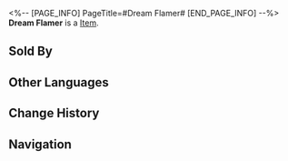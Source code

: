 <%-- [PAGE_INFO]
PageTitle=#Dream Flamer#
[END_PAGE_INFO] --%>
{{Item Infobox
|title       = Dream Flamer
|id          = 110426
|image       = Item Dream Flamer.png
|type        = 
|invCategory = Upgrade Materials
|rarity      = 4
|effect      = A flamer that instantly cooks food. Can be used for the Ascension of Quantum characters.
|description = It serves as a tool for the Sweet Dreams Troupe's cooking, and can also be wielded as a weapon when they are transformed into the Dreamjolt Troupe.
|source1     = Stagnant Shadow: Dream's Edge
|source2     = Stagnant Shadow: Dream's Edge
|source3     = [[Omni-Synthesizer]] &mdash; Material Exchange
}}
{{Description|1=''"By design, the flames from this flamer affect only ingredients... although that doesn't exclude the possibility of the head chef regarding you as an ingredient."''}}
'''Dream Flamer''' is a [[Item]].

==Sold By==
{{Shop Availability}}

==Other Languages==
{{Other Languages
|en   = Dream Flamer
|zhs  = 炙梦喷枪
|zht  = 炙夢噴槍
|ja   = 夢を炙るトーチバーナー
|ko   = 꿈 토치
|es   = Soplete de ensueño
|fr   = Lance-flammes onirique
|ru   = Огнемёт грёз
|th   = Dream Flamer
|vi   = Súng Phun Giấc Mơ
|de   = Traumflammenwerfer
|id   = Dream Flamer
|pt   = Fogareiro de Sonho
}}

==Change History==
{{Change History|2.0}}

==Navigation==
{{Upgrade Material Navbox}}
